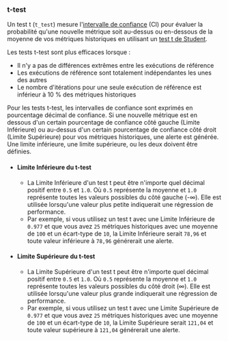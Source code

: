 ### t-test

Un test t (`t_test`) mesure l'[intervalle de confiance](https://en.wikipedia.org/wiki/Confidence_interval) (CI) pour évaluer la probabilité qu'une nouvelle métrique soit au-dessus ou en-dessous de la moyenne de vos métriques historiques en utilisant un [test t de Student](https://en.wikipedia.org/wiki/Student's_t-test).

Les tests t-test sont plus efficaces lorsque :
- Il n'y a pas de différences extrêmes entre les exécutions de référence
- Les exécutions de référence sont totalement indépendantes les unes des autres
- Le nombre d'itérations pour une seule exécution de référence est inférieur à 10 % des métriques historiques

Pour les tests t-test, les intervalles de confiance sont exprimés en pourcentage décimal de confiance. Si une nouvelle métrique est en dessous d'un certain pourcentage de confiance côté gauche (Limite Inférieure) ou au-dessus d'un certain pourcentage de confiance côté droit (Limite Supérieure) pour vos métriques historiques, une alerte est générée. Une limite inférieure, une limite supérieure, ou les deux doivent être définies.

- #### Limite Inférieure du t-test
  - La Limite Inférieure d'un test t peut être n'importe quel décimal positif entre `0.5` et `1.0`. Où `0.5` représente la moyenne et `1.0` représente toutes les valeurs possibles du côté gauche (-∞). Elle est utilisée lorsqu'une valeur plus petite indiquerait une régression de performance.
  - Par exemple, si vous utilisez un test t avec une Limite Inférieure de `0.977` et que vous avez `25` métriques historiques avec une moyenne de `100` et un écart-type de `10`, la Limite Inférieure serait `78,96` et toute valeur inférieure à `78,96` générerait une alerte.
- #### Limite Supérieure du t-test
  - La Limite Supérieure d'un test t peut être n'importe quel décimal positif entre `0.5` et `1.0`. Où `0.5` représente la moyenne et `1.0` représente toutes les valeurs possibles du côté droit (∞). Elle est utilisée lorsqu'une valeur plus grande indiquerait une régression de performance.
  - Par exemple, si vous utilisez un test t avec une Limite Supérieure de `0.977` et que vous avez `25` métriques historiques avec une moyenne de `100` et un écart-type de `10`, la Limite Supérieure serait `121,04` et toute valeur supérieure à `121,04` générerait une alerte.